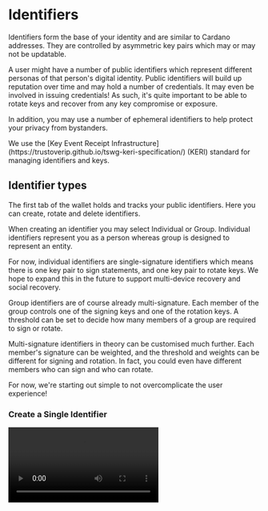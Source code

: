 
# Identifiers

Identifiers form the base of your identity and are similar to Cardano addresses.
They are controlled by asymmetric key pairs which may or may not be updatable.

A user might have a number of public identifiers which represent different personas of that person's digital identity.
Public identifiers will build up reputation over time and may hold a number of credentials.
It may even be involved in issuing credentials!
As such, it's quite important to be able to rotate keys and recover from any key compromise or exposure.

In addition, you may use a number of ephemeral identifiers to help protect your privacy from bystanders.

<Callout type="info" emoji="ℹ️">
  We use the [Key Event Receipt
  Infrastructure](https://trustoverip.github.io/tswg-keri-specification/) (KERI)
  standard for managing identifiers and keys.
</Callout>

## Identifier types

The first tab of the wallet holds and tracks your public identifiers.
Here you can create, rotate and delete identifiers.

When creating an identifier you may select Individual or Group.
Individual identifiers represent you as a person whereas group is designed to represent an entity.

For now, individual identifiers are single-signature identifiers which means there is one key pair to sign statements, and one key pair to rotate keys.
We hope to expand this in the future to support multi-device recovery and social recovery.

Group identifiers are of course already multi-signature.
Each member of the group controls one of the signing keys and one of the rotation keys.
A threshold can be set to decide how many members of a group are required to sign or rotate.

<Callout type="info" emoji="ℹ️">
  Multi-signature identifiers in theory can be customised much further.
  Each member's signature can be weighted, and the threshold and weights can be different for signing and rotation.
  In fact, you could even have different members who can sign and who can rotate.

For now, we're starting out simple to not overcomplicate the user experience!
</Callout>

### Create a Single Identifier
<video src="/videos/CreateIdentifier.mov" type="video/mp4" controls />

### Delete a Single Identifier
<video src="/videos/DeleteIdentifier.mov" type="video/mp4" controls />

## Rotating keys

In general it's a good practice to rotate keys over time.
The more data you sign with a key, the more exposed it gets.

In the case of a group identifier, rotating also allows you to change which members are in the group - however, this is a work in progress and not supported yet!
In the future, rotation will also enable individual identifiers to be recovered with multi-device and social recovery.

The ultimate goal is to keep your identifiers for life.
That way you can always prove who you are, and your reputation can be built up and end up carrying a lot of weight.
This is why we are so keen on being ready for any potential key compromise or device loss.

### Rotate Key of a Single Identifier
<video src="/videos/RotateIdentifierKey.mov" type="video/mp4" controls />

## Delegated identifiers

Single or multi-signature identifiers may also be delegated.
Delegation in KERI is known as co-operative delegation and is used in enterprise to help in top-down hierarchical recovery.
In a nutshell, a delegator must give a signed approval of the creation of a delegatee identifier and any key rotations.
The delegator may also be changed.

There are some advanced features of recovery that are enabled by delegated identifiers, but we think it would be a little too much for this documentation.
Delegated identifiers aren't supported in the wallet yet, but is indeed planned!

## Multi-Signature Identifiers with Threshold

Group identifiers are multi-signature by design. Each member of the group controls one of the signing keys and one of the rotation keys. A threshold can be set to decide how many members of a group are required to sign or rotate.

### Create a Multi-Signature Identifier with Threshold
<video src="/videos/CreateGroupIdentifier.mov" type="video/mp4" controls />
